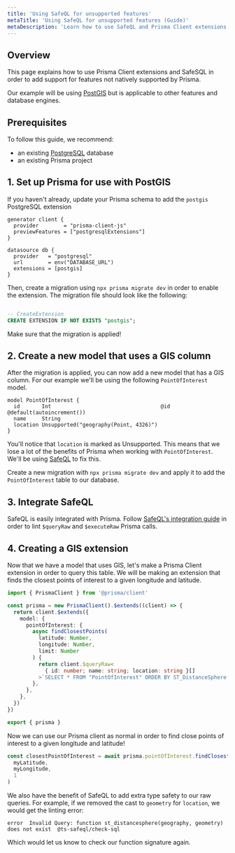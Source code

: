 ```yaml
---
title: 'Using SafeQL for unsupported features'
metaTitle: 'Using SafeQL for unsupported features (Guide)'
metaDescription: 'Learn how to use SafeQL and Prisma Client extensions to add support for different queries.'
---
```


## Overview

This page explains how to use Prisma Client extensions and SafeSQL in order to add support for features not natively supported by Prisma.

Our example will be using [PostGIS](https://postgis.net/) but is applicable to other features and database engines.

## Prerequisites

To follow this guide, we recommend:

- an existing [PostgreSQL](https://www.postgresql.org/) database
- an existing Prisma project

## 1. Set up Prisma for use with PostGIS

If you haven't already, update your Prisma schema to add the `postgis` PostgreSQL extension

```prisma
generator client {
  provider        = "prisma-client-js"
  previewFeatures = ["postgresqlExtensions"]
}

datasource db {
  provider   = "postgresql"
  url        = env("DATABASE_URL")
  extensions = [postgis]
}
```

Then, create a migration using `npx prisma migrate dev` in order to enable the extension. The migration file should look like the following:

```sql

-- CreateExtension
CREATE EXTENSION IF NOT EXISTS "postgis";

```

Make sure that the migration is applied!

## 2. Create a new model that uses a GIS column

After the migration is applied, you can now add a new model that has a GIS column. For our example we'll be using the following `PointOfInterest` model.

```prisma
model PointOfInterest {
  id       Int                                   @id @default(autoincrement())
  name     String
  location Unsupported("geography(Point, 4326)")
}
```

You'll notice that `location` is marked as Unsupported. This means that we lose a lot of the benefits of Prisma when working with `PointOfInterest`. We'll be using [SafeQL](https://safeql.dev/) to fix this.

Create a new migration with `npx prisma migrate dev` and apply it to add the `PointOfInterest` table to our database.

## 3. Integrate SafeQL

SafeQL is easily integrated with Prisma. Follow [SafeQL's integration guide](https://safeql.dev/compatibility/prisma.html) in order to lint `$queryRaw` and `$executeRaw` Prisma calls.

## 4. Creating a GIS extension

Now that we have a model that uses GIS, let's make a Prisma Client extension in order to query this table. We will be making an extension that finds the closest points of interest to a given longitude and latitude.

```ts file=lib/db.ts
import { PrismaClient } from '@prisma/client'

const prisma = new PrismaClient().$extends((client) => {
  return client.$extends({
    model: {
      pointOfInterest: {
        async findClosestPoints(
          latitude: Number,
          longitude: Number,
          limit: Number
        ) {
          return client.$queryRaw<
            { id: number; name: string; location: string }[]
          >`SELECT * FROM "PointOfInterest" ORDER BY ST_DistanceSphere(location::geometry, ST_MakePoint(${longitude}, ${latitude})) LIMIT ${limit}`
        },
      },
    },
  })
})

export { prisma }
```

Now we can use our Prisma client as normal in order to find close points of interest to a given longitude and latitude!

```ts file=app.ts
const closestPointOfInterest = await prisma.pointOfInterest.findClosestPoints(
  myLatitude,
  myLongitude,
  1
)
```

We also have the benefit of SafeQL to add extra type safety to our raw queries. For example, if we removed the cast to `geometry` for `location`, we would get the linting error:

```terminal
error  Invalid Query: function st_distancesphere(geography, geometry) does not exist  @ts-safeql/check-sql
```

Which would let us know to check our function signature again.
